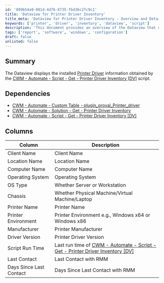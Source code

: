 ```yaml
---
id: '899b54a9-001d-4d76-8735-fb436c2fc9c1'
title: 'Dataview for Printer Driver Inventory'
title_meta: 'Dataview for Printer Driver Inventory - Overview and Details'
keywords: ['printer', 'driver', 'inventory', 'dataview', 'script']
description: 'This document provides an overview of the Dataview that displays installed Printer Driver information obtained from the CWM - Automate - Script - Get - Printer Driver Inventory [DV] script. It includes details about dependencies and the columns available in the Dataview for better management and reporting of printer drivers across client systems.'
tags: ['report', 'software', 'windows', 'configuration']
draft: false
unlisted: false
---
```

## Summary

The Dataview displays the installed [Printer Driver](https://www.technipages.com/definition/printer-driver) information obtained by the [CWM - Automate - Script - Get - Printer Driver Inventory [DV]](https://proval.itglue.com/DOC-5078775-10854806) script.

## Dependencies

- [CWM - Automate - Custom Table - plugin_proval_Printer_driver](https://proval.itglue.com/DOC-5078775-10854819)
- [CWM - Automate - Solution - Get - Printer Driver Inventory](https://proval.itglue.com/DOC-5078775-10854823)
- [CWM - Automate - Script - Get - Printer Driver Inventory [DV]](https://proval.itglue.com/DOC-5078775-10854806)

## Columns

| Column                 | Description                                           |
|-----------------------|-------------------------------------------------------|
| Client Name           | Client Name                                          |
| Location Name         | Location Name                                        |
| Computer Name         | Computer Name                                        |
| Operating System      | Operating System                                     |
| OS Type               | Whether Server or Workstation                         |
| Chassis               | Whether Physical Machine/Virtual Machine/Laptop      |
| Printer Name          | Printer Name                                         |
| Printer Environment    | Printer Environment e.g., Windows x64 or Windows x86|
| Manufacturer          | Printer Manufacturer                                  |
| Driver Version        | Printer Driver Version                                |
| Script Run Time       | Last run time of [CWM - Automate - Script - Get - Printer Driver Inventory [DV]](https://proval.itglue.com/DOC-5078775-10854806) |
| Last Contact          | Last Contact with RMM                                |
| Days Since Last Contact| Days Since Last Contact with RMM                     |












